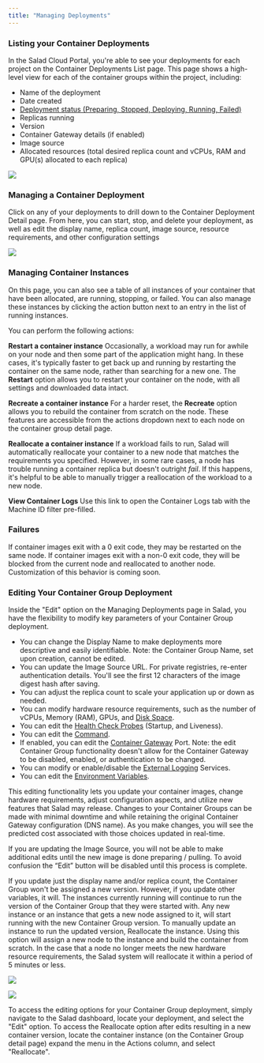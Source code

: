 ```yaml
---
title: "Managing Deployments"
---
```


### Listing your Container Deployments

In the Salad Cloud Portal, you're able to see your deployments for each project on the Container Deployments List page. This page shows a high-level view for each of the container groups within the project, including:

- Name of the deployment
- Date created
- [Deployment status (Preparing, Stopped, Deploying, Running, Failed)](/container-engine/deployment-lifecycle)
- Replicas running
- Version
- Container Gateway details (if enabled)
- Image source
- Allocated resources (total desired replica count and vCPUs, RAM and GPU(s) allocated to each replica)

![](container-engine\images\5ef427e-image.png)



### Managing a Container Deployment

Click on any of your deployments to drill down to the Container Deployment Detail page. From here, you can start, stop, and delete your deployment, as well as edit the display name, replica count, image source, resource requirements, and other configuration settings

![](container-engine\images\92a596a-image.png)



### Managing Container Instances

On this page, you can also see a table of all instances of your container that have been allocated, are running, stopping, or failed. You can also manage these instances by clicking the action button next to an entry in the list of running instances.

You can perform the following actions:

**Restart a container instance** Occasionally, a workload may run for awhile on your node and then some part of the application might hang. In these cases, it's typically faster to get back up and running by restarting the container on the same node, rather than searching for a new one. The **Restart** option allows you to restart your container on the node, with all settings and downloaded data intact.

**Recreate a container instance** For a harder reset, the **Recreate** option allows you to rebuild the container from scratch on the node. These features are accessible from the actions dropdown next to each node on the container group detail page.

**Reallocate a container instance** If a workload fails to run, Salad will automatically reallocate your container to a new node that matches the requirements you specified. However, in some rare cases, a node has trouble running a container replica but doesn't outright _fail_. If this happens, it's helpful to be able to manually trigger a reallocation of the workload to a new node.

**View Container Logs** Use this link to open the Container Logs tab with the Machine ID filter pre-filled.



### Failures

If container images exit with a 0 exit code, they may be restarted on the same node. If container images exit with a non-0 exit code, they will be blocked from the current node and reallocated to another node. Customization of this behavior is coming soon.

### Editing Your Container Group Deployment

Inside the "Edit" option on the Managing Deployments page in Salad, you have the flexibility to modify key parameters of your Container Group deployment.

- You can change the Display Name to make deployments more descriptive and easily identifiable. Note: the Container Group Name, set upon creation, cannot be edited.
- You can update the Image Source URL. For private registries, re-enter authentication details. You'll see the first 12 characters of the image digest hash after saving.
- You can adjust the replica count to scale your application up or down as needed.
- You can modify hardware resource requirements, such as the number of vCPUs, Memory (RAM), GPUs, and [Disk Space](/container-engine/disk-space).
- You can edit the [Health Check Probes](/container-engine/health-probes) (Startup, and Liveness).
- You can edit the [Command](/container-engine/specifying-a-command).
- If enabled, you can edit the [Container Gateway](/container-engine/networking) Port. Note: the edit Container Group functionality doesn't allow for the Container Gateway to be disabled, enabled, or authentication to be changed.
- You can modify or enable/disable the [External Logging](/container-engine/external-logging) Services.
- You can edit the [Environment Variables](/container-engine/environment-variables).

This editing functionality lets you update your container images, change hardware requirements, adjust configuration aspects, and utilize new features that Salad may release. Changes to your Container Groups can be made with minimal downtime and while retaining the original Container Gateway configuration (DNS name). As you make changes, you will see the predicted cost associated with those choices updated in real-time.

If you are updating the Image Source, you will not be able to make additional edits until the new image is done preparing / pulling. To avoid confusion the “Edit” button will be disabled until this process is complete.

If you update just the display name and/or replica count, the Container Group won't be assigned a new version. However, if you update other variables, it will. The instances currently running will continue to run the version of the Container Group that they were started with. Any new instance or an instance that gets a new node assigned to it, will start running with the new Container Group version. To manually update an instance to run the updated version, Reallocate the instance. Using this option will assign a new node to the instance and build the container from scratch. In the case that a node no longer meets the new hardware resource requirements, the Salad system will reallocate it within a period of 5 minutes or less.

![](container-engine\images\271b376-image.png)


![](container-engine\images\7bd5e3f-image.png)



To access the editing options for your Container Group deployment, simply navigate to the Salad dashboard, locate your deployment, and select the "Edit" option. To access the Reallocate option after edits resulting in a new container version, locate the container instance (on the Container Group detail page) expand the menu in the Actions column, and select "Reallocate".
